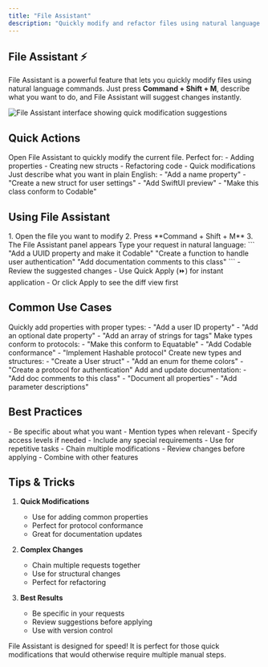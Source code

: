 ```yaml
---
title: "File Assistant"
description: "Quickly modify and refactor files using natural language commands"
---
```


## File Assistant ⚡

File Assistant is a powerful feature that lets you quickly modify files using natural language commands. Just press **Command + Shift + M**, describe what you want to do, and File Assistant will suggest changes instantly.

<Frame>
  <img
    src="/images/file-assistant.png"
    alt="File Assistant interface showing quick modification suggestions"
  />
</Frame>

## Quick Actions

<CardGroup cols={2}>
  <Card title="Command + Shift + M" icon="bolt">
    Open File Assistant to quickly modify the current file. Perfect for:
    - Adding properties
    - Creating new structs
    - Refactoring code
    - Quick modifications
  </Card>

  <Card title="Natural Language" icon="message">
    Just describe what you want in plain English:
    - "Add a name property"
    - "Create a new struct for user settings"
    - "Add SwiftUI preview"
    - "Make this class conform to Codable"
  </Card>
</CardGroup>

## Using File Assistant

<Steps>
  <Step title="Open File Assistant">
    1. Open the file you want to modify
    2. Press **Command + Shift + M**
    3. The File Assistant panel appears
  </Step>

  <Step title="Describe Changes">
    Type your request in natural language:
    ```
    "Add a UUID property and make it Codable"
    "Create a function to handle user authentication"
    "Add documentation comments to this class"
    ```
  </Step>

  <Step title="Review & Apply">
    - Review the suggested changes
    - Use Quick Apply (⏩) for instant application
    - Or click Apply to see the diff view first
  </Step>
</Steps>

## Common Use Cases

<AccordionGroup>
  <Accordion title="Adding Properties">
    Quickly add properties with proper types:
    - "Add a user ID property"
    - "Add an optional date property"
    - "Add an array of strings for tags"
  </Accordion>

  <Accordion title="Protocol Conformance">
    Make types conform to protocols:
    - "Make this conform to Equatable"
    - "Add Codable conformance"
    - "Implement Hashable protocol"
  </Accordion>

  <Accordion title="Structure Creation">
    Create new types and structures:
    - "Create a User struct"
    - "Add an enum for theme colors"
    - "Create a protocol for authentication"
  </Accordion>

  <Accordion title="Documentation">
    Add and update documentation:
    - "Add doc comments to this class"
    - "Document all properties"
    - "Add parameter descriptions"
  </Accordion>
</AccordionGroup>

## Best Practices

<CardGroup cols={2}>
  <Card title="Clear Instructions" icon="pencil">
    - Be specific about what you want
    - Mention types when relevant
    - Specify access levels if needed
    - Include any special requirements
  </Card>

  <Card title="Efficient Workflow" icon="bolt">
    - Use for repetitive tasks
    - Chain multiple modifications
    - Review changes before applying
    - Combine with other features
  </Card>
</CardGroup>

## Tips & Tricks

1. **Quick Modifications**
   - Use for adding common properties
   - Perfect for protocol conformance
   - Great for documentation updates

2. **Complex Changes**
   - Chain multiple requests together
   - Use for structural changes
   - Perfect for refactoring

3. **Best Results**
   - Be specific in your requests
   - Review suggestions before applying
   - Use with version control

<Note>
  File Assistant is designed for speed! It is perfect for those quick modifications that would otherwise require multiple manual steps.
</Note> 